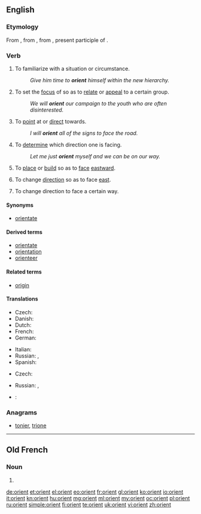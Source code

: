 {{also|Orient}}
==English==

===Etymology===
From {{etyl|enm}} {{term|orient|lang=enm}}, from {{etyl|fro}} {{term|orient|lang=fro}}, from {{etyl|la}} {{term|oriens||rising; as a noun, the quarter where the sun rises, the east, day}}, present participle of {{term|oriri||to rise}}.

===Verb===
{{en-verb}}

# {{transitive}} To familiarize with a situation or circumstance.
#: ''Give him time to '''orient''' himself within the new hierarchy.''
# {{transitive}} To set the [[focus]] of so as to [[relate]] or [[appeal]] to a certain group.
#: ''We will '''orient''' our campaign to the youth who are often disinterested.''
# {{transitive}} To [[point]] at or [[direct]] towards.
#: ''I will '''orient''' all of the signs to face the road.''
# {{transitive}} To [[determine]] which direction one is facing.
#: ''Let me just '''orient''' myself and we can be on our way.''
# {{transitive}} To [[place]] or [[build]] so as to [[face]] [[eastward]].
# {{intransitive}} To change [[direction]] so as to face [[east]].
# {{by extension}} To change direction to face a certain way.

====Synonyms====
* [[orientate]] {{qualifier|UK}}

====Derived terms====
{{der-top|}}
* [[orientate]] {{qualifier|UK}}
* [[orientation]]
* [[orienteer]]
{{der-bottom}}

====Related terms====
{{rel-top|}}
* [[origin]]
{{rel-bottom}}

====Translations====
{{trans-top|to familiarize with a situation or circumstance}}
* Czech: {{t-|cs|orientovat|alt=orientovat se}}
* Danish: {{t-|da|orientere|alt=orientere sig}}
* Dutch: {{t-|nl|oriënteren|alt=zich oriënteren}}
* French: {{t+|fr|orienter|alt=s'orienter}}
* German: {{t+|de|orientieren|alt=sich orientieren}}
{{trans-mid}}
* Italian: {{t-|it|orientarsi}}
* Russian: {{t+|ru|ориентироваться|tr=orijentírovatʹsja|sc=Cyrl}} {{impf}}, {{t+|ru|сориентироваться|tr=sorijentírovatʹsja|sc=Cyrl}} {{pf.}}
* Spanish: {{t-|es|orientar|alt=orientarse}}
{{trans-bottom}}

{{trans-top|to set the focus of so as to relate or appeal to a certain group}}
* Czech: {{t-|cs|orientovat}}
{{trans-mid}}
* Russian: {{t+|ru|ориентировать|tr=orijentírovatʹ|sc=Cyrl}} {{impf}}, {{t+|ru|сориентировать|tr=sorijentírovatʹ|sc=Cyrl}} {{pf.}}
{{trans-bottom}}

{{checktrans-top}}
{{trans-mid}}
* {{ttbc|pt}}: {{t+|pt|orientar}}
{{trans-bottom}}

===Anagrams===
* [[tonier#English|tonier]], [[trione#English|trione]]

----

==Old French==

===Noun===
{{fro-noun|m|-|orienz}}

# {{alternative form of|oriant|lang=fro}}

[[de:orient]]
[[et:orient]]
[[el:orient]]
[[eo:orient]]
[[fr:orient]]
[[gl:orient]]
[[ko:orient]]
[[io:orient]]
[[it:orient]]
[[kn:orient]]
[[hu:orient]]
[[mg:orient]]
[[ml:orient]]
[[my:orient]]
[[oc:orient]]
[[pl:orient]]
[[ru:orient]]
[[simple:orient]]
[[fi:orient]]
[[te:orient]]
[[uk:orient]]
[[vi:orient]]
[[zh:orient]]